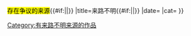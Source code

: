<noinclude><mark class="template-facttext" title="存在争议的来源">存在争议的来源</mark></noinclude>{{#if:{{{1|}}}|<mark class="template-facttext" title="存在争议的来源">{{{1}}}</mark>|}}{{fix
|link=Wikipedia:可靠来源
|text=来路不明
|post-text={{#ifeq:{{{talk}}}|yes|——参见[[:{{NAMESPACE}} talk:{{PAGENAME}}#{{{1|What}}}|<font class="metadata">讨论页</font>]]|}}
|title=来路不明{{#if:{{{time|}}}|{{{time}}}|}}
|date={{{date|}}}
|cat=[[Category:有来路不明来源的作品]]
}}<noinclude>
{{Documentation}}
</noinclude>